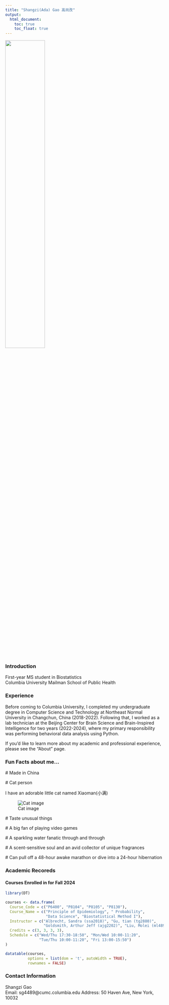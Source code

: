 ```yaml
---
title: "Shangzi(Ada) Gao 高尚孜"
output: 
  html_document:
    toc: true
    toc_float: true
---
```


<style>h1.title {text-align: center;}</style>

<img src="files/szgao.jpg" style="width:50%">

### Introduction

First-year MS student in Biostatistics  
Columbia University Mailman School of Public Health

### Experience

Before coming to Columbia University, I completed my undergraduate degree in Computer Science and Technology at Northeast Normal University in Changchun, China (2018-2022). Following that, I worked as a lab technician at the Beijing Center for Brain Science and Brain-Inspired Intelligence for two years (2022-2024), where my primary responsibility was performing behavioral data analysis using Python.  


If you'd like to learn more about my academic and professional experience, please see the "About" page.  

### Fun Facts about me...

\# Made in China  

\# Cat person  

I have an adorable little cat named Xiaoman(小满)  

![Cat image](files/mycat.jpg)


\# Taste unusual things  

\# A big fan of playing video games  

\# A sparkling water fanatic through and through   

\# A scent-sensitive soul and an avid collector of unique fragrances  

\# Can pull off a 48-hour awake marathon or dive into a 24-hour hibernation

### Academic Recoreds

#### Courses Enrolled in for Fall 2024

```r
library(DT)

courses <- data.frame(
  Course_Code = c("P6400", "P8104", "P8105", "P8130"),
  Course_Name = c("Principle of Epidemiology", " Probability", 
                  "Data Science", "Biostatistical Method I"),
  Instructor = c("Albrecht, Sandra (ssa2018)", "Gu, tian (tg2880)", 
                 "Goldsmith, Arthur Jeff (ajg2202)", "Liu, Molei (ml4890)"),
  Credits = c(3, 3, 3, 3),
  Schedule = c("Wed/Thu 17:30-18:50", "Mon/Wed 10:00-11:20", 
               "Tue/Thu 10:00-11:20", "Fri 13:00-15:50")
)

datatable(courses, 
          options = list(dom = 't', autoWidth = TRUE), 
          rownames = FALSE)
```

### Contact Information
Shangzi Gao  
Email: sg4489@cumc.columbia.edu
Address: 50 Haven Ave, New York, 10032


